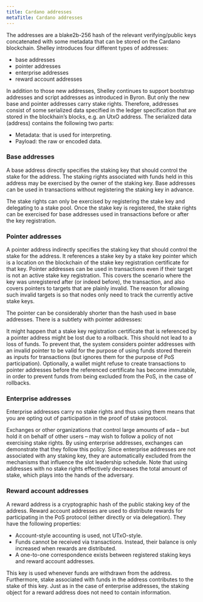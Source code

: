 ```yaml
---
title: Cardano addresses
metaTitle: Cardano addresses
---
```


The addresses are a blake2b-256 hash of the relevant verifying/public keys
concatenated with some metadata that can be stored on the Cardano blockchain.
Shelley introduces four different types of addresses:

- base addresses
- pointer addresses
- enterprise addresses
- reward account addresses

In addition to those new addresses, Shelley continues to support bootstrap
addresses and script addresses as introduced in Byron. But only the new base and
pointer addresses carry stake rights. Therefore, addresses consist of some
serialized data specified in the ledger specification that are stored in the
blockhain’s blocks, e.g. an UtxO address. The serialized data (address) contains
the following two parts:

- Metadata: that is used for interpreting.
- Payload: the raw or encoded data.

### Base addresses

A base address directly specifies the staking key that should control the stake
for the address. The staking rights associated with funds held in this address
may be exercised by the owner of the staking key. Base addresses can be used in
transactions without registering the staking key in advance.

The stake rights can only be exercised by registering the stake key and
delegating to a stake pool. Once the stake key is registered, the stake rights
can be exercised for base addresses used in transactions before or after the key
registration.

### Pointer addresses

A pointer address indirectly specifies the staking key that should control the
stake for the address. It references a stake key by a stake key pointer which is
a location on the blockchain of the stake key registration certificate for that
key. Pointer addresses can be used in transactions even if their target is not
an active stake key registration. This covers the scenario where the key was
unregistered after (or indeed before), the transaction, and also covers pointers
to targets that are plainly invalid. The reason for allowing such invalid
targets is so that nodes only need to track the currently active stake keys.

The pointer can be considerably shorter than the hash used in base addresses.
There is a subtlety with pointer addresses:

It might happen that a stake key registration certificate that is referenced by
a pointer address might be lost due to a rollback. This should not lead to a
loss of funds. To prevent that, the system considers pointer addresses with an
invalid pointer to be valid for the purpose of using funds stored therein as
inputs for transactions (but ignores them for the purpose of PoS participation).
Optionally, a wallet might refuse to create transactions to pointer addresses
before the referenced certificate has become immutable, in order to prevent
funds from being excluded from the PoS, in the case of rollbacks.

### Enterprise addresses

Enterprise addresses carry no stake rights and thus using them means that you
are opting out of participation in the proof of stake protocol.

Exchanges or other organizations that control large amounts of ada – but hold it
on behalf of other users – may wish to follow a policy of not exercising stake
rights. By using enterprise addresses, exchanges can demonstrate that they
follow this policy. Since enterprise addresses are not associated with any
staking key, they are automatically excluded from the mechanisms that influence
the slot leadership schedule. Note that using addresses with no stake rights
effectively decreases the total amount of stake, which plays into the hands of
the adversary.

### Reward account addresses

A reward address is a cryptographic hash of the public staking key of the
address. Reward account addresses are used to distribute rewards for
participating in the PoS protocol (either directly or via delegation). They have
the following properties:

- Account-style accounting is used, not UTxO-style.
- Funds cannot be received via transactions. Instead, their balance is only
  increased when rewards are distributed.
- A one-to-one correspondence exists between registered staking keys and reward
  account addresses.

This key is used whenever funds are withdrawn from the address. Furthermore,
stake associated with funds in the address contributes to the stake of this key.
Just as in the case of enterprise addresses, the staking object for a reward
address does not need to contain information.
